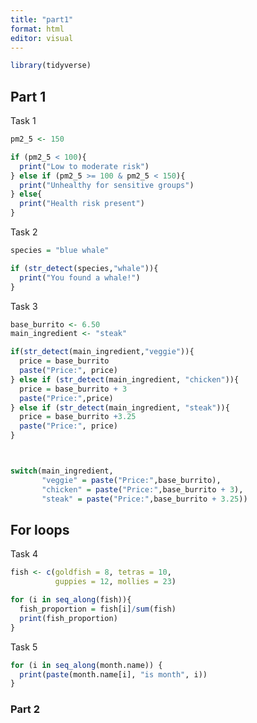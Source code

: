 ```yaml
---
title: "part1"
format: html
editor: visual
---
```


```r
library(tidyverse)
```

## Part 1

Task 1

```r
pm2_5 <- 150

if (pm2_5 < 100){
  print("Low to moderate risk")
} else if (pm2_5 >= 100 & pm2_5 < 150){
  print("Unhealthy for sensitive groups")
} else{
  print("Health risk present")
}
```

Task 2

```r
species = "blue whale"

if (str_detect(species,"whale")){
  print("You found a whale!")
}
```

Task 3

```r
base_burrito <- 6.50
main_ingredient <- "steak"

if(str_detect(main_ingredient,"veggie")){
  price = base_burrito
  paste("Price:", price)
} else if (str_detect(main_ingredient, "chicken")){
  price = base_burrito + 3
  paste("Price:",price)
} else if (str_detect(main_ingredient, "steak")){
  price = base_burrito +3.25
  paste("Price:", price)
}



switch(main_ingredient,
       "veggie" = paste("Price:",base_burrito),
       "chicken" = paste("Price:",base_burrito + 3),
       "steak" = paste("Price:",base_burrito + 3.25))

```

## For loops

Task 4

```r
fish <- c(goldfish = 8, tetras = 10, 
          guppies = 12, mollies = 23)

for (i in seq_along(fish)){
  fish_proportion = fish[i]/sum(fish)
  print(fish_proportion)
}
```

Task 5

```r
for (i in seq_along(month.name)) {
  print(paste(month.name[i], "is month", i))
}
```

### Part 2
